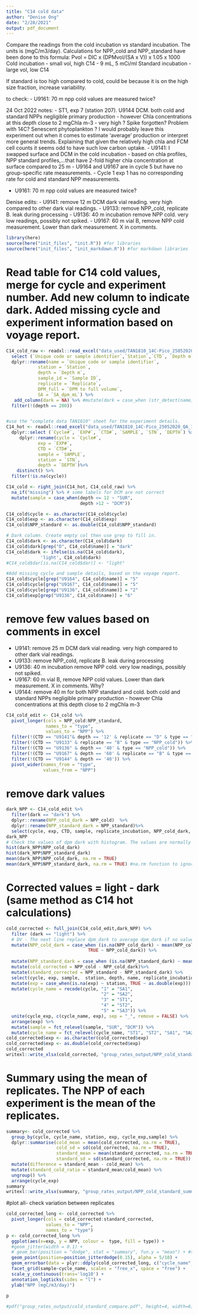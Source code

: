 ```yaml
---
title: "C14 cold data"
author: "Denise Ong"
date: "2/28/2021"
output: pdf_document
---
```


Compare the readings from the cold incubation vs standard incubation. The units is (mgC/m3/day).
Calculations for NPP_cold and NPP_standard have been done to this formula: Pvol = DIC x (DPMvol/(SA x V)) x 1.05 x 1000
Cold incubation - small vol, high C14
- 9 mL, 5 mCi/ml
Standard incubation - large vol, low C14


If standard is too high compared to cold, could be because it is on the high size fraction, increase variability.

to check:
- U9161: 70 m npp cold values are measured twice?

24 Oct 2022 notes:
- ST1, exp 7 (station 207). U9144 DCM. both cold and standard NPPs negligible primary production - however Chla concentrations at this depth close to 2 mgChla m-3 - very high ? Spike forgotten? Problem with 14C? Senescent phytoplankton ? I would probably leave this experiment out when it comes to estimate ‘average’ production or interpret more general trends. Explaining that given the relatively high chla and FCM cell counts it seems odd to have such low carbon uptake.
- U9141: I swapped surface and DCM in the cold incubation - based on chla profiles, NPP standard profiles,…that have 2-fold higher chla concentration at surface compared to 25 m
- U9164 and U9167 are in cycle 5 but have no group-specific rate measurements. 
- Cycle 1 exp 1 has no corresponding rate for cold and standard NPP measurements.

- U9161: 70 m npp cold values are measured twice?

Denise edits:
- U9141: remove 12 m DCM dark vial reading. very high compared to other dark vial readings. 
- U9133: remove NPP_cold, replicate B. leak during processing
- U9136: 40 m incubation remove NPP cold. very low readings, possibly not spiked.
- U9167: 60 m vial B, remove NPP cold measurement. Lower than dark measurement. X in comments.\



```r
library(here)
source(here("init_files", "init.R")) #for libraries
source(here("init_files", "init_markdown.R")) #for markdown libraries
```


# Read table for C14 cold values, merge for cycle and experiment number. Add new column to indicate dark. Added missing cycle and experiment information based on voyage report.
```r
C14_cold_raw <- readxl::read_excel("data_used/TAN1810_14C-Pico_25052020_QA_1.2.xlsx", sheet = "Cold 14C - Pico Results", skip = 5,  n_max = 93) %>%
  select (`Unique code or sample identifier`,`Station`,`CTD`, `Depth m`, `Sample ID`, `DPM to full volume`, `SA_dpm_mL`, `DIC`, `Replicate`,`replicate_incubation`,  `NPP_cold`, `NPP_standard`)  %>%
  dplyr::rename(name = `Unique code or sample identifier`,
            station = `Station`,
            depth = `Depth m`,
            sample_id = `Sample ID`,
            replicate = `Replicate`,
            DPM_full = `DPM to full volume`,
            SA = `SA_dpm_mL`) %>%
   add_column(dark = NA) %>% #mutate(dark = case_when (str_detect(name,"D") ~ TRUE, TRUE~FALSE))
  filter(!(depth == 200))


#use the "complete data TAN1810" sheet for the experiment details.
C14_hot <- readxl::read_excel("data_used/TAN1810_14C-Pico_25052020_QA_1.2.xlsx", sheet = "Complete data TAN1810", skip = 11) %>%
  dplyr::select (`Cycle#`, `EXP#`, `CTD#`, `SAMPLE`, `STN`, `DEPTH`) %>%   
     dplyr::rename(cycle = `Cycle#`,
            exp = `EXP#`,
            CTD = `CTD#`,
            sample = `SAMPLE`, 
            station = `STN`,
            depth = `DEPTH`)%>%
    distinct() %>%
  filter(!is.na(cycle))

C14_cold <- right_join(C14_hot, C14_cold_raw) %>%
  na_if("missing") %>% # some labels for DCM are not correct
  mutate(sample = case_when(depth <= 12 ~ "SUR",
                            depth >12 ~ "DCM"))

C14_cold$cycle <- as.character(C14_cold$cycle) 
C14_cold$exp <- as.character(C14_cold$exp)
C14_cold$NPP_standard <- as.double(C14_cold$NPP_standard)

# Dark column. Create empty col then use grep to fill in.
C14_cold$dark <- as.character(C14_cold$dark)
C14_cold$dark[grep("D", C14_cold$name)] = "dark"
C14_cold$dark <- ifelse(is.na(C14_cold$dark), 
             'light', C14_cold$dark)
#C14_cold$dar[is.na(C14_cold$dar)] <- "light"

#Add missing cycle and sample details, based on the voyage report.
C14_cold$cycle[grep("U9164", C14_cold$name)] = "5" 
C14_cold$cycle[grep("U9167", C14_cold$name)] = "5"
C14_cold$cycle[grep("U9136", C14_cold$name)] = "2"
C14_cold$exp[grep("U9136", C14_cold$name)] = "6"

```

# remove few values based on comments in excel
- U9141: remove 25 m DCM dark vial reading. very high compared to other dark vial readings. 
- U9133: remove NPP_cold, replicate B. leak during processing
- U9136: 40 m incubation remove NPP cold. very low readings, possibly not spiked.
- U9167: 60 m vial B, remove NPP cold values. Lower than dark measurement. X in comments. Why?
- U9144: remove 40 m for both NPP standard and cold. both cold and standard NPPs negligible primary production - however Chla concentrations at this depth close to 2 mgChla m-3

```r
C14_cold_edit <- C14_cold %>%
  pivot_longer(cols = NPP_cold:NPP_standard, 
               names_to = "type",
               values_to = "NPP") %>%
  filter(!(CTD == "U9141"& depth == '12' & replicate == "D" & type == "NPP_cold")) %>%
  filter(!(CTD == "U9133" & replicate == "B" & type == "NPP_cold")) %>%
  filter(!(CTD == "U9136" & depth == '40' & type == "NPP_cold")) %>%
  filter(!(CTD == "U9167" & depth == '60' & replicate == "B" & type == "NPP_cold")) %>%
  filter(!(CTD == "U9144" & depth == '40')) %>%
  pivot_wider(names_from = "type",
              values_from = "NPP")
```


# remove dark values
```r
dark_NPP <- C14_cold_edit %>% 
  filter(dark == "dark") %>%
  dplyr::rename(NPP_cold_dark = NPP_cold)  %>%
  dplyr::rename(NPP_standard_dark = NPP_standard)%>%
  select(cycle, exp, CTD, sample, replicate_incubation, NPP_cold_dark, NPP_standard_dark)
dark_NPP
# Check the values of dpm dark with histogram. The values are normally distributed, concentrated around the mean.
hist(dark_NPP$NPP_cold_dark)
hist(dark_NPP$NPP_standard_dark)
mean(dark_NPP$NPP_cold_dark, na.rm = TRUE)
mean(dark_NPP$NPP_standard_dark, na.rm = TRUE) #na.rm function to ignore NA values
```

# Corrected values = light - dark (same method as C14 hot calculations)

```r

cold_corrected <- full_join(C14_cold_edit,dark_NPP) %>% 
  filter (dark == "light") %>% 
  # DV - The next line replace dpm_dark to average dpm_dark if no value. Checked with histogram above.
  mutate(NPP_cold_dark = case_when (is.na(NPP_cold_dark) ~ mean(NPP_cold_dark, na.rm = TRUE),
                               TRUE ~ NPP_cold_dark)) %>%
 
  mutate(NPP_standard_dark = case_when (is.na(NPP_standard_dark) ~ mean(NPP_standard_dark, na.rm = TRUE), TRUE ~ NPP_standard_dark))  %>%
  mutate(cold_corrected = NPP_cold - NPP_cold_dark)%>%
  mutate(standard_corrected = NPP_standard - NPP_standard_dark) %>%
  select(cycle, exp, sample,  station, depth, name, replicate_incubation, replicate, cold_corrected, standard_corrected) %>%
  mutate(exp = case_when(is.na(exp) ~ station, TRUE ~ as.double(exp))) %>% # add station to exp in cycle 5 with no corresponding exp number
  mutate(cycle_name = recode(cycle, "1" = "SA1",
                                    "2" = "SA2",
                                    "3" = "ST1",
                                    "4" = "ST2",
                                    "5" = "SA3")) %>% 
  unite(cycle_exp, c(cycle_name, exp), sep = "_", remove = FALSE) %>%
  arrange(exp) %>%
  mutate(sample = fct_relevel(sample, "SUR", "DCM")) %>%
  mutate(cycle_name = fct_relevel(cycle_name, "ST1", "ST2", "SA1", "SA2", "SA3"))
cold_corrected$exp <- as.character(cold_corrected$exp)
cold_corrected$exp <- as.double(cold_corrected$exp)
cold_corrected
writexl::write_xlsx(cold_corrected, "group_rates_output/NPP_cold_standard.xlsx")
```


# Summary using the mean of replicates. The NPP of each experiment is the mean of the replicates.
```r
summary<- cold_corrected %>%
  group_by(cycle, cycle_name, station, exp, cycle_exp,sample) %>%
  dplyr::summarise(cold_mean = mean(cold_corrected, na.rm = TRUE),
                   cold_sd = sd(cold_corrected, na.rm = TRUE),
                   standard_mean = mean(standard_corrected, na.rm = TRUE),
                   standard_sd = sd(standard_corrected, na.rm = TRUE)) %>%
  mutate(difference = standard_mean - cold_mean) %>%
  mutate(standard_cold_ratio = standard_mean/cold_mean) %>%
  ungroup() %>%
  arrange(cycle_exp)
summary
writexl::write_xlsx(summary, "group_rates_output/NPP_cold_standard_summary.xlsx")
```

#plot all- check variation between replicates
```r
cold_corrected_long <- cold_corrected %>%
  pivot_longer(cols = cold_corrected:standard_corrected,
               values_to = "NPP",
               names_to = "type")
p <- cold_corrected_long %>%
  ggplot(aes(x=exp, y = NPP, colour =  type, fill = type)) +
  #geom_jitter(width = 0.1) +
  # geom_bar(position = "dodge", stat = "summary", fun.y = "mean") + #to visualise mean. Not using.
  geom_point(position=position_jitterdodge(0.15), alpha = 5/10) +
  geom_errorbar(data = plyr::ddply(cold_corrected_long, c("cycle_name", "sample", "exp", "type"), summarize, mean = mean(NPP, na.rm=TRUE)), aes(y=mean, ymin = mean, ymax = mean)) +
  facet_grid(sample~cycle_name, scales = "free_x", space = "free") +
  scale_y_continuous(trans='log10') +
  annotation_logticks(sides = "l") +
  ylab("NPP (mgC/m3/day)") 
  
p

#pdf("group_rates_output/cold_standard_compare.pdf", height=4, width=6) ; plot(p) ; dev.off()
```

